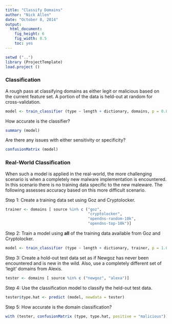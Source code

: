 ```yaml
---
title: "Classify Domains"
author: "Nick Allen"
date: "October 8, 2014"
output:
  html_document:
    fig_height: 6
    fig_width: 8.5
    toc: yes
---
```


```r
setwd ("..")
library (ProjectTemplate)
load.project ()
```

### Classification

A rough pass at classifying domains as either legit or malicious based on the current feature set.  A portion of the data is held-out at random for cross-validation.

```r
model <- train_classifier (type ~ length + dictionary, domains, p = 0.80)
```

How accurate is the classifier?

```r
summary (model)
```

Are there any issues with either sensitivity or specificity?

```r
confusionMatrix (model)
```

### Real-World Classification

When such a model is applied in the real-world, the more challenging scenario is when a completely new malware implementation is encountered.  In this scenario there is no training data specific to the new maleware. The following assesses accuracy based on this more difficult scenario.

Step 1: Create a training data set using Goz and Cryptolocker.

```r
trainer <- domains [ source %in% c ("goz",
                                    "cryptolocker",
                                    "opendns-random-10k",
                                    "opendns-top-10k")]
```

Step 2: Train a model using **all** of the training data available from Goz and Cryptolocker.

```r
model <- train_classifier (type ~ length + dictionary, trainer, p = 1.0, n = 10)
```

Step 3: Create a hold-out test data set as if Newgoz has never been encountered and is new in the wild.  Also, use a completely different set of 'legit' domains from Alexis.

```r
tester <- domains [ source %in% c ("newgoz", "alexa")]
```

Step 4: Use the classification model to classify the held-out test data.

```r
tester$type.hat <- predict (model, newdata = tester)
```

Step 5: How accurate is the domain classification?

```r
with (tester, confusionMatrix (type, type.hat, positive = "malicious"))
```






